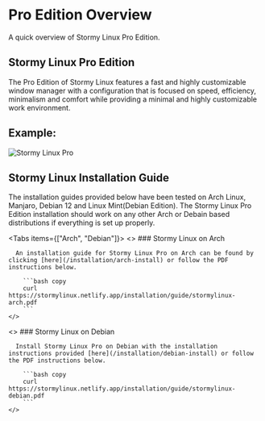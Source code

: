
# Pro Edition Overview

A quick overview of Stormy Linux Pro Edition.

## Stormy Linux Pro Edition

The Pro Edition of Stormy Linux features a fast and highly customizable window manager with a configuration that is focused on speed, efficiency, minimalism and comfort while providing a minimal and highly customizable work environment.

## Example:

<Image src={soon} alt="Stormy Linux Pro" />


## Stormy Linux Installation Guide

The installation guides provided below have been tested on Arch Linux, Manjaro, Debian 12 and Linux Mint(Debian Edition). The Stormy Linux Pro Edition installation should work on any other Arch or Debain based distributions if everything is set up properly.

<Tabs items={["Arch", "Debian"]}>
  <Tab>
    <>
      ### Stormy Linux on Arch

      An installation guide for Stormy Linux Pro on Arch can be found by clicking [here](/installation/arch-install) or follow the PDF instructions below.

        ```bash copy
        curl https://stormylinux.netlify.app/installation/guide/stormylinux-arch.pdf
        ```
    </>

  </Tab>
  <Tab>
    <>
      ### Stormy Linux on Debian

      Install Stormy Linux Pro on Debian with the installation instructions provided [here](/installation/debian-install) or follow the PDF instructions below.

        ```bash copy
        curl https://stormylinux.netlify.app/installation/guide/stormylinux-debian.pdf
        ```
    </>

  </Tab>
</Tabs>

